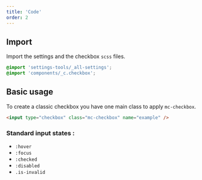 ```yaml
---
title: 'Code'
order: 2
---
```


## Import

Import the settings and the checkbox `scss` files.

```css
@import 'settings-tools/_all-settings';
@import 'components/_c.checkbox';
```

## Basic usage

To create a classic checkbox you have one main class to apply `mc-checkbox`.

```html
<input type="checkbox" class="mc-checkbox" name="example" />
```

### Standard input states :

- `:hover`
- `:focus`
- `:checked`
- `:disabled`
- `.is-invalid`

<Preview path="intro"></Preview>
